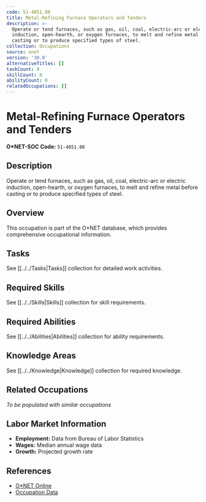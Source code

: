 ```yaml
---
code: 51-4051.00
title: Metal-Refining Furnace Operators and Tenders
description: >-
  Operate or tend furnaces, such as gas, oil, coal, electric-arc or electric
  induction, open-hearth, or oxygen furnaces, to melt and refine metal before
  casting or to produce specified types of steel.
collection: Occupations
source: onet
version: '30.0'
alternativeTitles: []
taskCount: 0
skillCount: 0
abilityCount: 0
relatedOccupations: []
---
```

# Metal-Refining Furnace Operators and Tenders

**O*NET-SOC Code:** `51-4051.00`

## Description

Operate or tend furnaces, such as gas, oil, coal, electric-arc or electric induction, open-hearth, or oxygen furnaces, to melt and refine metal before casting or to produce specified types of steel.

## Overview

This occupation is part of the O*NET database, which provides comprehensive occupational information.

## Tasks

See [[../../Tasks|Tasks]] collection for detailed work activities.

## Required Skills

See [[../../Skills|Skills]] collection for skill requirements.

## Required Abilities

See [[../../Abilities|Abilities]] collection for ability requirements.

## Knowledge Areas

See [[../../Knowledge|Knowledge]] collection for required knowledge.

## Related Occupations

*To be populated with similar occupations*

## Labor Market Information

- **Employment:** Data from Bureau of Labor Statistics
- **Wages:** Median annual wage data
- **Growth:** Projected growth rate

## References

- [O*NET Online](https://www.onetonline.org/link/summary/51-4051.00)
- [Occupation Data](https://www.onetcenter.org/)

